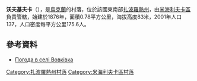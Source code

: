 {{coord|47|17|12|N|35|5|12|E|scale:100000|display=title}}

'''沃夫基夫卡'''（{{lang-uk|Вовківка}}），是[[烏克蘭|烏克蘭]]的村落，位於該國東南部[[扎波羅熱州|扎波羅熱州]]，由[[米海利夫卡區|米海利夫卡區]]負責管轄，始建於1876年，面積0.78平方公里，海拔高度83米，2001年人口137，人口密度每平方公里175.6人。

==參考資料==
* [http://weather.in.ua/ua/zaporozhskaja/4181 Погода в селі Вовківка] {{Wayback|url=http://weather.in.ua/ua/zaporozhskaja/4181 |date=20160305080040 }}

[[Category:扎波羅熱州村落|Category:扎波羅熱州村落]]
[[Category:米海利夫卡區村落|Category:米海利夫卡區村落]]


{{Zaporizhia-geo-stub}}
